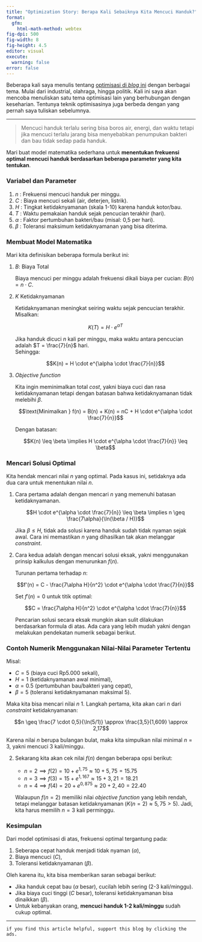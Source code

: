 ```yaml
---
title: "Optimization Story: Berapa Kali Sebaiknya Kita Mencuci Handuk?"
format:
  gfm:
    html-math-method: webtex
fig-dpi: 500
fig-width: 8
fig-height: 4.5
editor: visual
execute:
  warning: false
error: false
---
```


Beberapa kali saya menulis tentang [optimisasi di _blog_ ini](https://ikanx101.com/tags/#optimization-story) dengan berbagai tema. Mulai dari industrial, olahraga, hingga politik. Kali ini saya akan mencoba menuliskan satu tema optimisasi lain yang berhubungan dengan keseharian. Tentunya teknik optimisasinya juga berbeda dengan yang pernah saya tuliskan sebelumnya.

---

> Mencuci handuk terlalu sering bisa boros air, energi, dan waktu tetapi jika mencuci terlalu jarang bisa menyebabkan penumpukan bakteri dan bau tidak sedap pada handuk. 

Mari buat model matematika sederhana untuk __menentukan frekuensi optimal mencuci handuk berdasarkan beberapa parameter yang kita tentukan__.

### Variabel dan Parameter

1. $n$ : Frekuensi mencuci handuk per minggu.
2. $C$ : Biaya mencuci sekali (air, deterjen, listrik).
3. $H$ : Tingkat ketidaknyamanan (skala 1-10) karena handuk kotor/bau.
4. $T$ : Waktu pemakaian handuk sejak pencucian terakhir (hari).
5. $\alpha$ : Faktor pertumbuhan bakteri/bau (misal: 0,5 per hari).
6. $\beta$ : Toleransi maksimum ketidaknyamanan yang bisa diterima.

### Membuat Model Matematika

Mari kita definisikan beberapa formula berikut ini:

1. $B$: Biaya Total

   Biaya mencuci per minggu adalah frekuensi dikali biaya per cucian: $B(n) = n \cdot C$.

2. $K$ Ketidaknyamanan

   Ketidaknyamanan meningkat seiring waktu sejak pencucian terakhir. Misalkan:  
   
   $$K(T) = H \cdot e^{\alpha T}$$
   
   Jika handuk dicuci $n$ kali per minggu, maka waktu antara pencucian adalah $T = \frac{7}{n}$ hari.  
   Sehingga:  
   
   $$K(n) = H \cdot e^{\alpha \cdot \frac{7}{n}}$$

3. _Objective function_

   Kita ingin meminimalkan total _cost_, yakni biaya cuci dan rasa ketidaknyamanan tetapi dengan batasan bahwa ketidaknyamanan tidak melebihi $\beta$.
   
   $$\text{Minimalkan } f(n) = B(n) + K(n) = nC + H \cdot e^{\alpha \cdot \frac{7}{n}}$$
   
   Dengan batasan:  
   
   $$K(n) \leq \beta \implies H \cdot e^{\alpha \cdot \frac{7}{n}} \leq \beta$$

### Mencari Solusi Optimal

Kita hendak mencari nilai $n$ yang optimal. Pada kasus ini, setidaknya ada dua cara untuk menentukan nilai $n$.

1. Cara pertama adalah dengan mencari $n$ yang memenuhi batasan ketidaknyamanan.  
   
   $$H \cdot e^{\alpha \cdot \frac{7}{n}} \leq \beta \implies n \geq \frac{7\alpha}{\ln(\beta / H)}$$
    
   Jika $\beta \leq H$, tidak ada solusi karena handuk sudah tidak nyaman sejak awal. Cara ini memastikan $n$ yang dihasilkan tak akan melanggar _constraint_. 

2. Cara kedua adalah dengan mencari solusi eksak, yakni menggunakan prinsip kalkulus dengan menurunkan $f(n)$.  
   
   Turunan pertama terhadap $n$:
   
   $$f'(n) = C - \frac{7\alpha H}{n^2} \cdot e^{\alpha \cdot \frac{7}{n}}$$
   
   Set $f'(n) = 0$ untuk titik optimal:  
   
   $$C = \frac{7\alpha H}{n^2} \cdot e^{\alpha \cdot \frac{7}{n}}$$
    
   Pencarian solusi secara eksak mungkin akan sulit dilakukan berdasarkan formula di atas. Ada cara yang lebih mudah yakni dengan melakukan pendekatan numerik sebagai berikut.

### Contoh Numerik Menggunakan Nilai-Nilai Parameter Tertentu

Misal:

- $C = 5$ (biaya cuci Rp5.000 sekali),
- $H = 1$ (ketidaknyamanan awal minimal),
- $\alpha = 0.5$ (pertumbuhan bau/bakteri yang cepat),
- $\beta = 5$ (toleransi ketidaknyamanan maksimal 5).

Maka kita bisa mencari nilai $n$
1. Langkah pertama, kita akan cari $n$ dari _constraint_ ketidaknyamanan:  
   
   $$n \geq \frac{7 \cdot 0,5}{\ln(5/1)} \approx \frac{3,5}{1,609} \approx 2,17$$
     
   Karena nilai $n$ berupa bulangan bulat, maka kita simpulkan nilai minimal $n = 3$, yakni mencuci 3 kali/minggu.

2. Sekarang kita akan cek nilai $f(n)$ dengan beberapa opsi berikut:

   - $n = 2 \implies f(2) = 10 + e^{1,75} \approx 10 + 5,75 = 15.75$
   - $n = 3 \implies f(3) = 15 + e^{1,167} \approx 15 + 3,21 = 18.21$
   - $n = 4 \implies f(4) = 20 + e^{0,875} \approx 20 + 2,40 = 22.40$

   Walaupun $f(n = 2)$ memiliki nilai _objective function_ yang lebih rendah, tetapi melanggar batasan ketidaknyamanan ($K(n=2) \approx 5,75 > 5$). Jadi, kita harus memilih $n = 3$ kali perminggu.

### Kesimpulan

Dari model optimisasi di atas, frekuensi optimal tergantung pada:

1. Seberapa cepat handuk menjadi tidak nyaman ($\alpha$),
2. Biaya mencuci ($C$),
3. Toleransi ketidaknyamanan ($\beta$).

Oleh karena itu, kita bisa memberikan saran sebagai berikut:

- Jika handuk cepat bau ($\alpha$ besar), cucilah lebih sering (2-3 kali/minggu).  
- Jika biaya cuci tinggi ($C$ besar), toleransi ketidaknyamanan bisa dinaikkan ($\beta$).  
- Untuk kebanyakan orang, **mencuci handuk 1-2 kali/minggu** sudah cukup optimal.  

---
  
`if you find this article helpful, support this blog by clicking the ads.`





